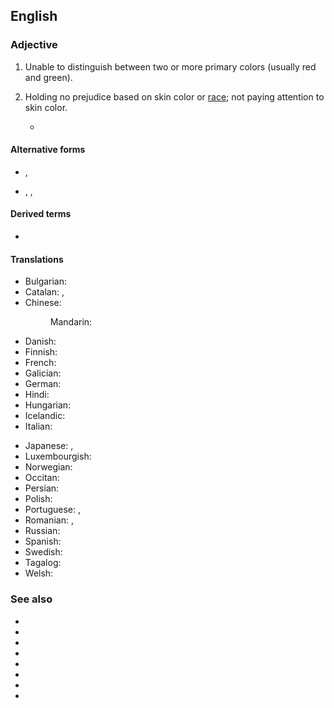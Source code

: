 {{also|colorblind|color-blind}}

==English==

===Adjective===
{{en-adj}}

# {{lb|en|of a|person or animal}} Unable to distinguish between two or more primary colors (usually red and green).
# {{lb|en|of a|person or process}} Holding no prejudice based on skin color or [[race]]; not paying attention to skin color.
#* {{quote-book|en|title=The New Jim Crow|author=Michelle Alexander|year=2012|ISBN=9781595586438|page=183
|passage=Because mass incarceration is officially '''colorblind''', it seems inconceivable that the system could function much like a racial caste system.}}

====Alternative forms====
* {{l|en|colorblind}}, {{l|en|color-blind}}
* {{l|en|colourblind}}, {{l|en|colour-blind}}, {{l|en|colour blind}} {{qualifier|British spelling}}

====Derived terms====
* {{l|en|colorblindness}}

====Translations====
{{trans-top|unable to distinguish between two or more primary colors}}
* Bulgarian: {{t|bg|далтонист}}
* Catalan: {{t|ca|daltonià}}, {{t|ca|daltònic}}
* Chinese:
*: Mandarin: {{t+|cmn|色盲|tr=sèmáng|sc=Hani}}
* Danish: {{t+|da|farveblind}}
* Finnish: {{t+|fi|värisokea}}
* French: {{t+|fr|daltonien}}
* Galician: {{t|gl|daltónico}}
* German: {{t+|de|farbenblind}}
* Hindi: {{t|hi|वर्णांध}}
* Hungarian: {{t+|hu|színvak}}
* Icelandic: {{t|is|litblindur}}
* Italian: {{t+|it|daltonico}}
{{trans-mid}}
* Japanese: {{t+|ja|色覚異常|tr=しきかくいじょうの, shikikaku ijō no|alt=色覚異常の|sc=Jpan}}, {{t+|ja|色盲|tr=しきもうの, shikimō no|alt=色盲の|sc=Jpan}}
* Luxembourgish: {{t+|lb|faarweblann}}
* Norwegian: {{t|no|fargeblind}}
* Occitan: {{t|oc|daltonian}}
* Persian: {{t|fa|کور رنگی|tr=kur rangi}}
* Polish: {{t+|pl|daltonista|m}}
* Portuguese: {{t+|pt|daltónico}} {{qualifier|Portugal}}, {{t+|pt|daltônico}} {{qualifier|Brazil}}
* Romanian: {{t+|ro|discromatopsic}}, {{t+|ro|daltonist}}
* Russian: {{qualifier|noun}} {{t+|ru|дальто́ник}}
* Spanish: {{t+|es|daltónico}}
* Swedish: {{t+|sv|färgblind}}
* Tagalog: {{t|tl|bulag sa kulay}}
* Welsh: {{t|cy|lliwddall}}
{{trans-bottom}}

===See also===
* {{l|en|deuteranomaly}}
* {{l|en|deuteranopia}}
* {{l|en|dichromacy}}
* {{l|en|monochromacy}}
* {{l|en|protanomaly}}
* {{l|en|protanopia}}
* {{l|en|tritanomaly}}
* {{l|en|tritanopia}}